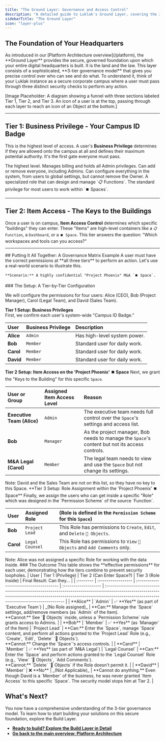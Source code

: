 ```yaml
---
title: "The Ground Layer: Governance and Access Control"
description: "A detailed guide to Luklak's Ground Layer, covering the 3 Tiers of Governance: system-wide Business Privileges, component-level Item Access, and granular Permission Schemes."
sidebarTitle: "The Ground Layer"
icon: "layer-plus"
---
```


## The Foundation of Your Headquarters

<Note>
  As introduced in our [Platform Architecture overview](/platform), the **Ground Layer** provides the secure, governed foundation upon which your entire digital headquarters is built. It is the land and the law.
</Note>

<Info>
  This layer consists of a sophisticated, **3-tier governance model** that gives you precise control over who can see and do what. To understand it, think of your Luklak instance as a secure corporate campus where a user must pass through three distinct security checks to perform any action.
</Info>

[Image Placeholder: A diagram showing a funnel with three sections labeled Tier 1, Tier 2, and Tier 3. An icon of a user is at the top, passing through each layer to reach an icon of an Object at the bottom.]

---

## Tier 1: Business Privilege - Your Campus ID Badge

This is the highest level of access. A user's **Business Privilege** determines if they are allowed onto the campus at all and defines their maximum potential authority. It's the first gate everyone must pass.

<CardGroup cols={2}>
  <Card title="Owner" icon="crown" iconType="duotone">
    The highest level. Manages billing and holds all Admin privileges. Can add or remove everyone, including Admins.
  </Card>
  <Card title="Admin" icon="user-gear" iconType="duotone">
    Can configure everything in the system, from users to global settings, but cannot remove the Owner.
  </Card>
  <Card title="App Manager" icon="map" iconType="duotone">
    A specialized role that can design and manage `📋 Functions`.
  </Card>
  <Card title="Member" icon="user" iconType="duotone">
    The standard privilege for most users to work within `⏹️ Spaces`.
  </Card>
</CardGroup>

---

## Tier 2: Item Access - The Keys to the Buildings

Once a user is on campus, **Item Access Control** determines which specific "buildings" they can enter. These "Items" are high-level containers like a `📋 Function`, a `Dashboard`, or a `⏹️ Space`. This tier answers the question: "Which workspaces and tools can you access?"

---

<Expandable title="Putting It All Together: A Governance Matrix Example">
  ## Putting It All Together: A Governance Matrix Example

  <Info>
    A user must have the correct permissions at **all three tiers** to perform an action. Let's use a real-world scenario to illustrate this.

    **Scenario:** A highly confidential "Project Phoenix" M&A `⏹️ Space`.
  </Info>
  ### The Setup: A Tier-by-Tier Configuration

  We will configure the permissions for four users: Alice (CEO), Bob (Project Manager), Carol (Legal Team), and David (Sales Team).

  **Tier 1 Setup: Business Privileges**\
  First, we confirm each user's system-wide "Campus ID Badge."

  | User      | Business Privilege | Description                   |
  | :-------- | :----------------- | :---------------------------- |
  | **Alice** | `Admin`            | Has high-level system power.  |
  | **Bob**   | `Member`           | Standard user for daily work. |
  | **Carol** | `Member`           | Standard user for daily work. |
  | **David** | `Member`           | Standard user for daily work. |

  **Tier 2 Setup: Item Access on the 'Project Phoenix' ⏹️ Space**
  Next, we grant the "Keys to the Building" for this specific `Space`.

  | User or Group              | Assigned Item Access Level | Reason                                                                                         |
  | :------------------------- | :------------------------- | :--------------------------------------------------------------------------------------------- |
  | **Executive Team (Alice)** | `Admin`                    | The executive team needs full control over the `Space`'s settings and access list.             |
  | **Bob**                    | `Manager`                  | As the project manager, Bob needs to manage the `Space`'s content but not its access controls. |
  | **M&A Legal (Carol)**      | `Member`                   | The legal team needs to view and use the `Space` but not change its settings.                  |

  <Warning>
    Note: David and the Sales Team are not on this list, so they have no key to this Space.
  </Warning>
  **Tier 3 Setup: Role Assignment within the 'Project Phoenix' ⏹️ Space**
  Finally, we assign the users who can get inside a specific "Role" which was designed in the `Permission Scheme` of the source `Function`.

  | User      | Assigned Role   | (Role is defined in the `Permission Scheme` for this `Space`)             |
  | :-------- | :-------------- | :------------------------------------------------------------------------ |
  | **Bob**   | `Project Lead`  | This Role has permissions to `Create`, `Edit`, and `Delete` `🧊 Objects`. |
  | **Carol** | `Legal Counsel` | This Role has permissions to `View` `🧊 Objects` and `Add Comments` only. |

  <Warning>
    Note: Alice was not assigned a specific Role for working with the data inside.
  </Warning>
  ### The Outcome

  <Note>
    This table shows the **effective permissions** for each user, demonstrating how the tiers combine to prevent security loopholes.
  </Note>
  | User      | Tier 1 (Privilege) | Tier 2 (Can Enter Space?)               | Tier 3 (Role Inside) | Final Result: Can they...                                                                                                                                                                                              |
  | :-------- | :----------------- | :-------------------------------------- | :------------------- | :--------------------------------------------------------------------------------------------------------------------------------------------------------------------------------------------------------------------- |
  | **Alice** | `Admin`            | ✅ **Yes** (as part of `Executive Team`) | _(No Role assigned)_ | **Can:** Manage the `Space` settings, add/remove members (as `Admin` of the Item).<br />**Cannot:** See `🧊 Objects` inside, unless a `Permission Scheme` rule grants access to Admins.                                |
  | **Bob**   | `Member`           | ✅ **Yes** (as `Manager` of the Item)    | `Project Lead`       | **Can:** Enter the `Space`, manage `Space` content, and perform all actions granted to the `Project Lead` Role (e.g., `Create`, `Edit`, `Delete` `🧊 Objects`).<br />**Cannot:** Change the `Space`'s access controls. |
  | **Carol** | `Member`           | ✅ **Yes** (as part of `M&A Legal`)      | `Legal Counsel`      | **Can:** Enter the `Space` and perform actions granted to the `Legal Counsel` Role (e.g., `View` `🧊 Objects`, `Add Comments`).<br />**Cannot:** `Delete` `🧊 Objects` if the Role doesn't permit it.                  |
  | **David** | `Member`           | ❌ **No**                                | _(Not Applicable)_   | **Cannot do anything.** Even though David is a `Member` of the business, he was never granted `Item Access` to this specific `Space`. The security model stops him at Tier 2.                                          |
</Expandable>

## What's Next?

You now have a comprehensive understanding of the 3-tier governance model. To learn how to start building your solutions on this secure foundation, explore the Build Layer.

- [**Ready to build? Explore the Build Layer in Detail**](/platform/build-layer)
- [**Go back to the main overview: Platform Architecture**](/platform)